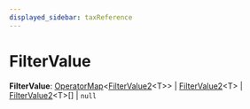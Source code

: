 ```yaml
---
displayed_sidebar: taxReference
---
```



# FilterValue

 **FilterValue**: [OperatorMap](../tax.OperatorMap/page.mdx)&#60;[FilterValue2](../tax.FilterValue2/page.mdx)&#60;T&#62;&#62; \| [FilterValue2](../tax.FilterValue2/page.mdx)&#60;T&#62; \| [FilterValue2](../tax.FilterValue2/page.mdx)&#60;T&#62;[] \| `null`
